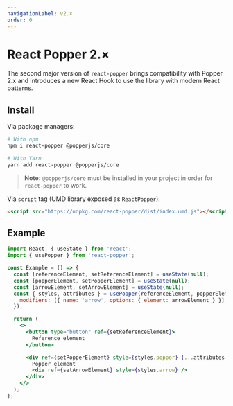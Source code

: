 ```yaml
---
navigationLabel: v2.×
order: 0
---
```


# React Popper 2.×

The second major version of `react-popper` brings compatibility with Popper 2.x
and introduces a new React Hook to use the library with modern React patterns.

<x-ad />

## Install

Via package managers:

```bash
# With npm
npm i react-popper @popperjs/core

# With Yarn
yarn add react-popper @popperjs/core
```

> **Note:** `@popperjs/core` must be installed in your project in order for
> `react-popper` to work.

Via `script` tag (UMD library exposed as `ReactPopper`):

```html
<script src="https://unpkg.com/react-popper/dist/index.umd.js"></script>
```

## Example

```jsx
import React, { useState } from 'react';
import { usePopper } from 'react-popper';

const Example = () => {
  const [referenceElement, setReferenceElement] = useState(null);
  const [popperElement, setPopperElement] = useState(null);
  const [arrowElement, setArrowElement] = useState(null);
  const { styles, attributes } = usePopper(referenceElement, popperElement, {
    modifiers: [{ name: 'arrow', options: { element: arrowElement } }],
  });

  return (
    <>
      <button type="button" ref={setReferenceElement}>
        Reference element
      </button>

      <div ref={setPopperElement} style={styles.popper} {...attributes.popper}>
        Popper element
        <div ref={setArrowElement} style={styles.arrow} />
      </div>
    </>
  );
};
```
